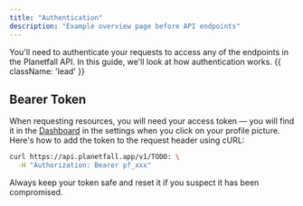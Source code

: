 ```yaml
---
title: "Authentication"
description: "Example overview page before API endpoints"
---
```


You'll need to authenticate your requests to access any of the endpoints in the Planetfall API. In this guide, we'll look at how authentication works. {{ className: 'lead' }}

## Bearer Token

When requesting resources, you will need your access token — you will find it in the [Dashboard](#) in the settings when you click on your profile picture. Here's how to add the token to the request header using cURL:

```bash 
curl https://api.planetfall.app/v1/TODO: \
  -H "Authorization: Bearer pf_xxx"
```

Always keep your token safe and reset it if you suspect it has been compromised.